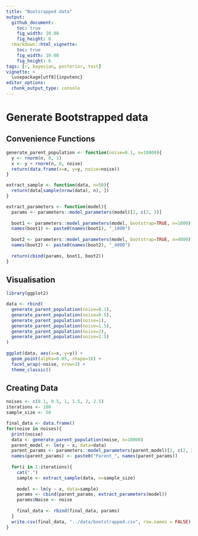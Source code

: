 ```yaml
---
title: "Bootsrapped data"
output: 
  github_document:
    toc: true
    fig_width: 10.08
    fig_height: 6
  rmarkdown::html_vignette:
    toc: true
    fig_width: 10.08
    fig_height: 6
tags: [r, bayesian, posterior, test]
vignette: >
  \usepackage[utf8]{inputenc}
editor_options: 
  chunk_output_type: console
---
```


# Generate Bootstrapped data

## Convenience Functions
```r
generate_parent_population <- function(noise=0.1, n=10000){
  y <- rnorm(n, 0, 1)
  x <- y + rnorm(n, 0, noise)
  return(data.frame(x=x, y=y, noise=noise))
}

extract_sample <- function(data, n=50){
  return(data[sample(nrow(data), n), ])
}

extract_parameters <- function(model){
  params <- parameters::model_parameters(model)[2, c(2, 3)]
  
  boot1 <- parameters::model_parameters(model, bootstrap=TRUE, n=1000)[2, c(2, 3)]
  names(boot1) <- paste0(names(boot1), "_1000")
  
  boot2 <- parameters::model_parameters(model, bootstrap=TRUE, n=4000)[2, c(2, 3)]
  names(boot2) <- paste0(names(boot2), "_4000")
  
  return(cbind(params, boot1, boot2))
}
```

## Visualisation
```r
library(ggplot2)

data <- rbind(
  generate_parent_population(noise=0.1),
  generate_parent_population(noise=0.5),
  generate_parent_population(noise=1),
  generate_parent_population(noise=1.5),
  generate_parent_population(noise=2),
  generate_parent_population(noise=2.5)
)
  
ggplot(data, aes(x=x, y=y)) +
  geom_point(alpha=0.05, shape=16) +
  facet_wrap(~noise, nrow=3) +
  theme_classic()
```

## Creating Data
```r
noises <- c(0.1, 0.5, 1, 1.5, 2, 2.5)
iterations <- 100
sample_size <- 50

final_data <- data.frame()
for(noise in noises){
  print(noise)
  data <- generate_parent_population(noise, n=10000)
  parent_model <- lm(y ~ x, data=data)
  parent_params <- parameters::model_parameters(parent_model)[2, c(2, 3)]
  names(parent_params) <- paste0("Parent_", names(parent_params))
  
  for(i in 1:iterations){
    cat(".")
    sample <- extract_sample(data, n=sample_size)
    
    model <- lm(y ~ x, data=sample)
    params <- cbind(parent_params, extract_parameters(model))
    params$Noise <- noise
    
    final_data <- rbind(final_data, params)
  }
  write.csv(final_data, "../data/bootstrapped.csv", row.names = FALSE)
}


```



